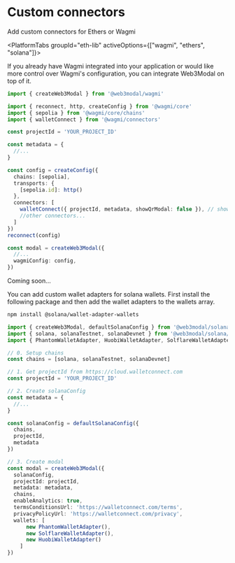 
# Custom connectors

Add custom connectors for Ethers or Wagmi

<PlatformTabs groupId="eth-lib" activeOptions={["wagmi", "ethers", "solana"]}>
<PlatformTabItem value="wagmi">

If you already have Wagmi integrated into your application or would like more control over Wagmi's configuration, you can integrate Web3Modal on top of it.

```ts
import { createWeb3Modal } from '@web3modal/wagmi'

import { reconnect, http, createConfig } from '@wagmi/core'
import { sepolia } from '@wagmi/core/chains'
import { walletConnect } from '@wagmi/connectors'

const projectId = 'YOUR_PROJECT_ID'

const metadata = {
  //...
}

const config = createConfig({
  chains: [sepolia],
  transports: {
    [sepolia.id]: http()
  },
  connectors: [
    walletConnect({ projectId, metadata, showQrModal: false }), // showQrModal must be false.
    //other connectors...
  ]
})
reconnect(config)

const modal = createWeb3Modal({
  //...
  wagmiConfig: config,
})
```

</PlatformTabItem>
<PlatformTabItem value="ethers">

Coming soon...

</PlatformTabItem>
<PlatformTabItem value="solana">
You can add custom wallet adapters for solana wallets. First install the following package and then add the wallet adapters to the wallets array.

```bash npm2yarn
npm install @solana/wallet-adapter-wallets
```

```ts
import { createWeb3Modal, defaultSolanaConfig } from '@web3modal/solana'
import { solana, solanaTestnet, solanaDevnet } from '@web3modal/solana/chains'
import { PhantomWalletAdapter, HuobiWalletAdapter, SolflareWalletAdapter } from '@solana/wallet-adapter-wallets'

// 0. Setup chains
const chains = [solana, solanaTestnet, solanaDevnet]

// 1. Get projectId from https://cloud.walletconnect.com
const projectId = 'YOUR_PROJECT_ID'

// 2. Create solanaConfig
const metadata = {
  //...
}

const solanaConfig = defaultSolanaConfig({
  chains,
  projectId,
  metadata
})

// 3. Create modal
const modal = createWeb3Modal({
  solanaConfig,
  projectId: projectId,
  metadata: metadata,
  chains,
  enableAnalytics: true,
  termsConditionsUrl: 'https://walletconnect.com/terms',
  privacyPolicyUrl: 'https://walletconnect.com/privacy',
  wallets: [
      new PhantomWalletAdapter(), 
      new SolflareWalletAdapter(),
      new HuobiWalletAdapter()
    ]
})
```
</PlatformTabItem>
</PlatformTabs>